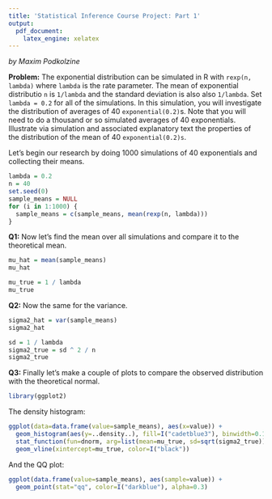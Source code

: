 ```yaml
---
title: 'Statistical Inference Course Project: Part 1'
output: 
  pdf_document: 
    latex_engine: xelatex
---
```


*by Maxim Podkolzine*

\vspace*{1\baselineskip}
**Problem:** The exponential distribution can be simulated in R with `rexp(n, lambda)` where `lambda` is the rate parameter. The mean of exponential distributio `n` is `1/lambda` and the standard deviation is also also `1/lambda`. Set `lambda = 0.2` for all of the simulations. In this simulation, you will investigate the distribution of averages of 40 `exponential(0.2)`s. Note that you will need to do a thousand or so simulated averages of 40 exponentials. Illustrate via simulation and associated explanatory text the properties of the distribution of the mean of 40 `exponential(0.2)s`.

\vspace*{1\baselineskip}
Let's begin our research by doing 1000 simulations of 40 exponentials and collecting their means.

```r
lambda = 0.2
n = 40
set.seed(0)
sample_means = NULL
for (i in 1:1000) {
  sample_means = c(sample_means, mean(rexp(n, lambda)))
}
```

\vspace*{1\baselineskip}
**Q1:** Now let's find the mean over all simulations and compare it to the theoretical mean.

```r
mu_hat = mean(sample_means)
mu_hat

mu_true = 1 / lambda
mu_true
```

\vspace*{1\baselineskip}
**Q2:** Now the same for the variance.

```r
sigma2_hat = var(sample_means)
sigma2_hat

sd = 1 / lambda
sigma2_true = sd ^ 2 / n
sigma2_true
```

\pagebreak

**Q3:** Finally let's make a couple of plots to compare the observed distribution with the theoretical normal.

```r
library(ggplot2)
```

The density histogram:

```r
ggplot(data=data.frame(value=sample_means), aes(x=value)) + 
  geom_histogram(aes(y=..density..), fill=I("cadetblue3"), binwidth=0.1, color=I("cadetblue4")) + 
  stat_function(fun=dnorm, arg=list(mean=mu_true, sd=sqrt(sigma2_true)), color=I("darkblue")) +
  geom_vline(xintercept=mu_true, color=I("black"))
```

\pagebreak

And the QQ plot:

```r
ggplot(data.frame(value=sample_means), aes(sample=value)) + 
  geom_point(stat="qq", color=I("darkblue"), alpha=0.3)
```

